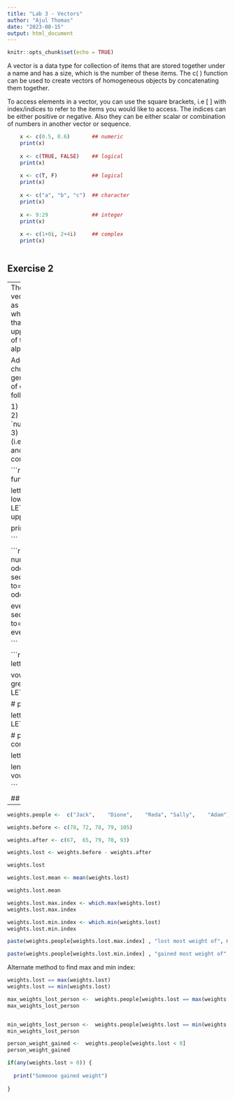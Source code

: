 ```yaml
---
title: "Lab 3 - Vectors"
author: "Ajul Thomas"
date: "2023-08-15"
output: html_document
---
```


```r
knitr::opts_chunk$set(echo = TRUE)
```

A vector is a data type for collection of items that are stored together under a name and has a size, which is the number of these items. The c( ) function can be used to create vectors of homogeneous objects by concatenating them together.

To access elements in a vector, you can use the square brackets, i.e [ ] with index/indices to refer to the items you would like to access. The indices can be either positive or negative. Also they can be either scalar or combination of numbers in another vector or sequence.

```r

    x <- c(0.5, 0.6)       ## numeric
    print(x)
    
    x <- c(TRUE, FALSE)    ## logical
    print(x)
    
    x <- c(T, F)           ## logical
    print(x)
    
    x <- c("a", "b", "c")  ## character
    print(x)
    
    x <- 9:29              ## integer
    print(x)
    
    x <- c(1+0i, 2+4i)     ## complex
    print(x)



```

## Exercise 2

---
There are built-in vectors in R, such as LETTERS, which is a vector that contains the uppercase letters of the English alphabet.

Add another chunk of code to generate a vector of each of the following:

1) First 12 letters,
2) Odd `numbered’ letters,
3) English vowels (i.e. a, e, i, o, u, y) and
4) English consonants.

```r

# built-in functions

letters # lowercase letters
LETTERS # uppercase letters

print(letters[1:12])

```

```r

# print odd numbers only
odd_index <- seq(from=1, to=26, by=2)
odd_index

even_index <- seq(from=2, to=26, by=2)
even_index

```

```r

letters[odd_index]

vowels <- grep("A|E|I|O|U", LETTERS)
vowels

# printing vowels

letters[vowels]
LETTERS[vowels]

# printing consonants

letters[-vowels]

length(letters[-vowels])

```

## Exercise 3

---

```r

weights.people <-  c("Jack",	"Dione", 	"Reda",	"Sally",	"Adam")

weights.before <- c(78,	72,	78,	79,	105)

weights.after <- c(67,	65,	79,	70,	93)

weights.lost <- weights.before - weights.after

weights.lost

weights.lost.mean <- mean(weights.lost)

weights.lost.mean

weights.lost.max.index <- which.max(weights.lost)
weights.lost.max.index

weights.lost.min.index <- which.min(weights.lost)
weights.lost.min.index

paste(weights.people[weights.lost.max.index] , "lost most weight of", max(weights.lost), "Kgs")

paste(weights.people[weights.lost.min.index] , "gained most weight of", min(weights.lost), "Kgs")

```


Alternate method to find max and min index:

```r

weights.lost == max(weights.lost)
weights.lost == min(weights.lost)

max_weights_lost_person <-  weights.people[weights.lost == max(weights.lost)]
max_weights_lost_person


min_weights_lost_person <-  weights.people[weights.lost == min(weights.lost)]
min_weights_lost_person

person_weight_gained <-  weights.people[weights.lost < 0]
person_weight_gained


```

```r

if(any(weights.lost > 0)) {
  
  print("Someone gained weight")
  
}

```


